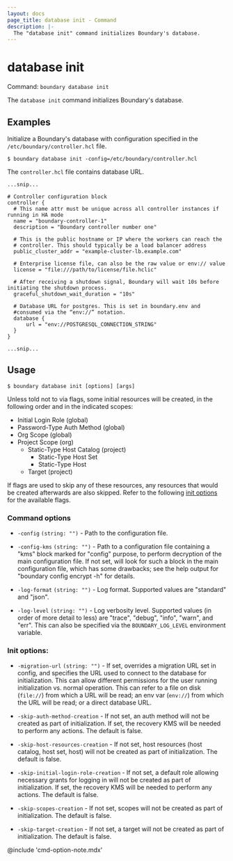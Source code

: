 ```yaml
---
layout: docs
page_title: database init - Command
description: |-
  The "database init" command initializes Boundary's database.
---
```


# database init

Command: `boundary database init`

The `database init` command initializes Boundary's database.

## Examples

Initialize a Boundary's database with configuration specified in the
`/etc/boundary/controller.hcl` file.

```shell-session
$ boundary database init -config=/etc/boundary/controller.hcl
```

The `controller.hcl` file contains database URL.

<CodeBlockConfig filename="/etc/boundary.d/controller.hcl" hideClipboard highlight="19-23">

```hcl
...snip...

# Controller configuration block
controller {
  # This name attr must be unique across all controller instances if running in HA mode
  name = "boundary-controller-1"
  description = "Boundary controller number one"

  # This is the public hostname or IP where the workers can reach the
  # controller. This should typically be a load balancer address
  public_cluster_addr = "example-cluster-lb.example.com"

  # Enterprise license file, can also be the raw value or env:// value
  license = "file:///path/to/license/file.hclic"

  # After receiving a shutdown signal, Boundary will wait 10s before initiating the shutdown process.
  graceful_shutdown_wait_duration = "10s"

  # Database URL for postgres. This is set in boundary.env and
  #consumed via the “env://” notation.
  database {
      url = "env://POSTGRESQL_CONNECTION_STRING"
  }
}

...snip...
```

</CodeBlockConfig>



## Usage

<CodeBlockConfig hideClipboard>

```shell-session
$ boundary database init [options] [args]
```

</CodeBlockConfig>

Unless told not to via flags, some initial resources will be created, in the
following order and in the indicated scopes:

- Initial Login Role (global)
- Password-Type Auth Method (global)
- Org Scope (global)
- Project Scope (org)
   - Static-Type Host Catalog (project)
      - Static-Type Host Set
      - Static-Type Host
   - Target (project)

<Tip>

If flags are used to skip any of these resources, any resources that would be
created afterwards are also skipped. Refer to the following [init
options](#init-options) for the available flags.

</Tip>

### Command options

- `-config` `(string: "")` - Path to the configuration file.

- `-config-kms` `(string: "")` - Path to a configuration file containing a "kms"
   block marked for "config" purpose, to perform decryption of the main
   configuration file. If not set, will look for such a block in the main
   configuration file, which has some drawbacks; see the help output for
   "boundary config encrypt -h" for details.

- `-log-format` `(string: "")` - Log format. Supported values are "standard" and
  "json".

- `-log-level` `(string: "")` - Log verbosity level. Supported values (in order
   of more detail to less) are "trace", "debug", "info", "warn", and "err". This
   can also be specified via the `BOUNDARY_LOG_LEVEL` environment variable.

### Init options:

- `-migration-url` `(string: "")` - If set, overrides a migration URL set in
   config, and specifies the URL used to connect to the database for
   initialization. This can allow different permissions for the user running
   initialization vs. normal operation. This can refer to a file on disk
   (`file://`) from which a URL will be read; an env var (`env://`) from which the
   URL will be read; or a direct database URL.

- `-skip-auth-method-creation` - If not set, an auth method will
   not be created as part of initialization. If set, the recovery KMS will be
   needed to perform any actions. The default is false.

- `-skip-host-resources-creation` - If not set, host resources
   (host catalog, host set, host) will not be created as part of initialization.
   The default is false.

- `-skip-initial-login-role-creation` - If not set, a default
   role allowing necessary grants for logging in will not be created as part of
   initialization. If set, the recovery KMS will be needed to perform any
   actions. The default is false.

- `-skip-scopes-creation` - If not set, scopes will not be
   created as part of initialization. The default is false.

- `-skip-target-creation` - If not set, a target will not be
   created as part of initialization. The default is false.


@include 'cmd-option-note.mdx'
